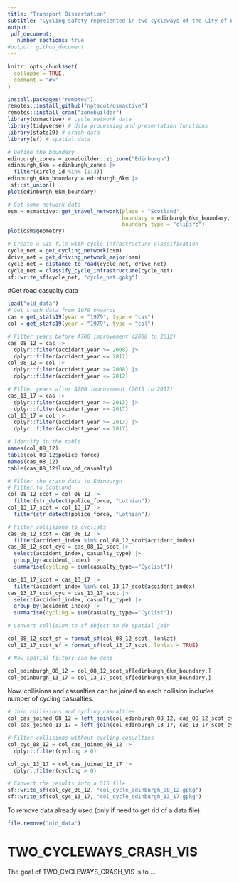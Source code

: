 ```yaml
---
title: "Transport Dissertation"
subtitle: "Cycling safety represented in two cycleways of the City of Edinburgh through geocomputation methods"
output:
 pdf_document:
   number_sections: true
#output: github_document
---
```


<!-- README.md is generated from README.Rmd. Please edit that file -->

```r
knitr::opts_chunk$set(
  collapse = TRUE,
  comment = "#>"
)
```

```r
install.packages("remotes")
remotes::install_github("nptscot/osmactive")
remotes::install_cran("zonebuilder")
library(osmactive) # cycle network data
library(tidyverse) # data processing and presentation functions
library(stats19) # crash data
library(sf) # spatial data
```


```r
# Define the boundary
edinburgh_zones = zonebuilder::zb_zone("Edinburgh")
edinburgh_6km = edinburgh_zones |>
  filter(circle_id %in% (1:3))
edinburgh_6km_boundary = edinburgh_6km |>
 sf::st_union()
plot(edinburgh_6km_boundary)
```

```r
# Get some network data
osm = osmactive::get_travel_network(place = "Scotland", 
                                    boundary = edinburgh_6km_boundary, 
                                    boundary_type = "clipsrc")
plot(osm$geometry)
```

```r
# Create a GIS file with cycle infrastructure classification
cycle_net = get_cycling_network(osm)
drive_net = get_driving_network_major(osm)
cycle_net = distance_to_road(cycle_net, drive_net)
cycle_net = classify_cycle_infrastructure(cycle_net)
sf::write_sf(cycle_net, "cycle_net.gpkg")
```

#Get road casualty data

```r
load("old_data")
# Get crash data from 1979 onwards
cas = get_stats19(year = "1979", type = "cas")
col = get_stats19(year = "1979", type = "col")

# Filter years before A700 improvement (2008 to 2012)
cas_08_12 = cas |> 
  dplyr::filter(accident_year >= 2008) |>
  dplyr::filter(accident_year <= 2012)
col_08_12 = col |> 
  dplyr::filter(accident_year >= 2008) |>
  dplyr::filter(accident_year <= 2012)

# Filter years after A700 improvement (2013 to 2017)
cas_13_17 = cas |> 
  dplyr::filter(accident_year >= 2013) |>
  dplyr::filter(accident_year <= 2017)
col_13_17 = col |> 
  dplyr::filter(accident_year >= 2013) |>
  dplyr::filter(accident_year <= 2017)

# Identify in the table
names(col_08_12)
table(col_08_12$police_force)
names(cas_08_12)
table(cas_08_12$lsoa_of_casualty)

# Filter the crash data to Edinburgh
# Filter to Scotland
col_08_12_scot = col_08_12 |> 
  filter(str_detect(police_force, "Lothian"))
col_13_17_scot = col_13_17 |> 
  filter(str_detect(police_force, "Lothian"))

# Filter collisions to cyclists
cas_08_12_scot = cas_08_12 |> 
  filter(accident_index %in% col_08_12_scot$accident_index)
cas_08_12_scot_cyc = cas_08_12_scot |>
  select(accident_index, casualty_type) |>
  group_by(accident_index) |>
  summarise(cycling = sum(casualty_type=="Cyclist"))

cas_13_17_scot = cas_13_17 |> 
  filter(accident_index %in% col_13_17_scot$accident_index)
cas_13_17_scot_cyc = cas_13_17_scot |>
  select(accident_index, casualty_type) |>
  group_by(accident_index) |>
  summarise(cycling = sum(casualty_type=="Cyclist"))

# Convert collision to sf object to do spatial join

col_08_12_scot_sf = format_sf(col_08_12_scot, lonlat)
col_13_17_scot_sf = format_sf(col_13_17_scot, lonlat = TRUE)

# Now spatial filters can be done

col_edinburgh_08_12 = col_08_12_scot_sf[edinburgh_6km_boundary,]
col_edinburgh_13_17 = col_13_17_scot_sf[edinburgh_6km_boundary,]

```

Now, collisions and casualties can be joined so each collision includes number of cycling casualties:

```r
# Join collisions and cycling casualties
col_cas_joined_08_12 = left_join(col_edinburgh_08_12, cas_08_12_scot_cyc)
col_cas_joined_13_17 = left_join(col_edinburgh_13_17, cas_13_17_scot_cyc)
```


```r

# Filter collisions without cycling casualties
col_cyc_08_12 = col_cas_joined_08_12 |>
  dplyr::filter(cycling > 0)

col_cyc_13_17 = col_cas_joined_13_17 |>
  dplyr::filter(cycling > 0)

```

```r
# Convert the results into a GIS file
sf::write_sf(col_cyc_08_12, "col_cycle_edinburgh_08_12.gpkg")
sf::write_sf(col_cyc_13_17, "col_cycle_edinburgh_13_17.gpkg")
```

To remove data already used (only if need to get rid of a data file):
```r
file.remove("old_data")
```


# TWO_CYCLEWAYS_CRASH_VIS

<!-- badges: start -->
<!-- badges: end -->

The goal of TWO_CYCLEWAYS_CRASH_VIS is to ...


